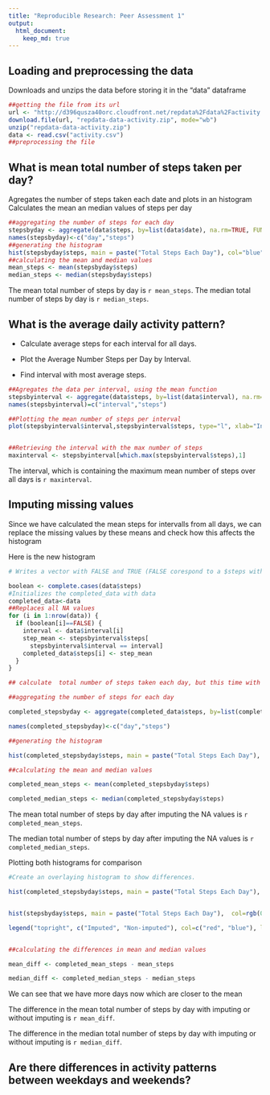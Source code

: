```yaml
---
title: "Reproducible Research: Peer Assessment 1"
output: 
  html_document:
    keep_md: true
---
```



## Loading and preprocessing the data
Downloads and unzips the data before storing it in the "data" dataframe
```r
##getting the file from its url
url <- "http://d396qusza40orc.cloudfront.net/repdata%2Fdata%2Factivity.zip"
download.file(url, "repdata-data-activity.zip", mode="wb")
unzip("repdata-data-activity.zip")
data <- read.csv("activity.csv")
##preprocessing the file

```
## What is mean total number of steps taken per day?
Agregates the number of steps taken each date and plots in an histogram
Calculates the mean an median values of steps per day
```r
##aggregating the number of steps for each day
stepsbyday <- aggregate(data$steps, by=list(data$date), na.rm=TRUE, FUN=sum)
names(stepsbyday)<-c("day","steps")
##generating the histogram
hist(stepsbyday$steps, main = paste("Total Steps Each Day"), col="blue", xlab="Number of Steps")
##calculating the mean and median values
mean_steps <- mean(stepsbyday$steps)
median_steps <- median(stepsbyday$steps)
```

The mean total number of steps by day is `r mean_steps`.
The median total number of steps by day is `r median_steps`.

## What is the average daily activity pattern?

* Calculate average steps for each interval for all days. 

* Plot the Average Number Steps per Day by Interval. 

* Find interval with most average steps. 

```r
##Agregates the data per interval, using the mean function
stepsbyinterval <- aggregate(data$steps, by=list(data$interval), na.rm=TRUE, FUN=mean)
names(stepsbyinterval)=c("interval","steps")

##Plotting the mean number of steps per interval
plot(stepsbyinterval$interval,stepsbyinterval$steps, type="l", xlab="Interval", ylab="Number of Steps",main="Average Number of Steps per Day by Interval")


##Retrieving the interval with the max number of steps
maxinterval <- stepsbyinterval[which.max(stepsbyinterval$steps),1]

```

The interval, which is containing the maximum mean number of steps over all days is `r maxinterval`.


## Imputing missing values


Since we have calculated the mean steps for intervalls from all days, we can replace the missing values by these means and check how this affects the histogram

Here is the new histogram 
```r

# Writes a vector with FALSE and TRUE (FALSE corespond to a $steps with NA value)

boolean <- complete.cases(data$steps)
#Initializes the completed_data with data
completed_data<-data
##Replaces all NA values
for (i in 1:nrow(data)) {
  if (boolean[i]==FALSE) {
    interval <- data$interval[i]
    step_mean <- stepsbyinterval$steps[
      stepsbyinterval$interval == interval]
    completed_data$steps[i] <- step_mean
  }
}

## calculate  total number of steps taken each day, but this time with imputed valued

##aggregating the number of steps for each day

completed_stepsbyday <- aggregate(completed_data$steps, by=list(completed_data$date), na.rm=TRUE, FUN=sum)

names(completed_stepsbyday)<-c("day","steps")

##generating the histogram

hist(completed_stepsbyday$steps, main = paste("Total Steps Each Day"), col="red", xlab="Number of Steps")

##calculating the mean and median values

completed_mean_steps <- mean(completed_stepsbyday$steps)

completed_median_steps <- median(completed_stepsbyday$steps)


```

The mean total number of steps by day after imputing the NA values is `r completed_mean_steps`.

The median total number of steps by day after imputing the NA values is `r completed_median_steps`.

Plotting both histograms for comparison
```r

#Create an overlaying histogram to show differences. 

hist(completed_stepsbyday$steps, main = paste("Total Steps Each Day"), col=rgb(1,0,0,0.5), xlab="Number of Steps")


hist(stepsbyday$steps, main = paste("Total Steps Each Day"),  col=rgb(0,0,1,0.5), xlab="Number of Steps", add=T)

legend("topright", c("Imputed", "Non-imputed"), col=c("red", "blue"), lwd=10)


##calculating the differences in mean and median values

mean_diff <- completed_mean_steps - mean_steps

median_diff <- completed_median_steps - median_steps


```

We can see that we have more days now which are closer to the mean

The difference in the mean total number of steps by day with imputing or without imputing is `r mean_diff`.

The difference in the median total number of steps by day with imputing or without imputing is `r median_diff`.




## Are there differences in activity patterns between weekdays and weekends?
